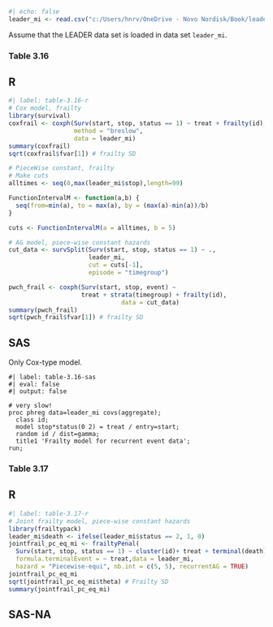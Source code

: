 ```r
#| echo: false
leader_mi <- read.csv("c:/Users/hnrv/OneDrive - Novo Nordisk/Book/leader/data/leader_mi.csv")
```

Assume that the LEADER data set is loaded in data set `leader_mi`.


### Table 3.16

::: {.panel-tabset}
## R
```r
#| label: table-3.16-r
# Cox model, frailty
library(survival)
coxfrail <- coxph(Surv(start, stop, status == 1) ~ treat + frailty(id), 
                  method = "breslow", 
                  data = leader_mi)
summary(coxfrail)
sqrt(coxfrail$fvar[1]) # frailty SD

# PieceWise constant, frailty
# Make cuts 
alltimes <- seq(0,max(leader_mi$stop),length=99)

FunctionIntervalM <- function(a,b) {
  seq(from=min(a), to = max(a), by = (max(a)-min(a))/b)
}

cuts <- FunctionIntervalM(a = alltimes, b = 5)

# AG model, piece-wise constant hazards 
cut_data <- survSplit(Surv(start, stop, status == 1) ~ ., 
                      leader_mi,
                      cut = cuts[-1], 
                      episode = "timegroup")

pwch_frail <- coxph(Surv(start, stop, event) ~ 
                    treat + strata(timegroup) + frailty(id), 
                               data = cut_data)
summary(pwch_frail)
sqrt(pwch_frail$fvar[1]) # frailty SD
```

## SAS

Only Cox-type model.

```sas
#| label: table-3.16-sas
#| eval: false 
#| output: false

# very slow!
proc phreg data=leader_mi covs(aggregate);
  class id;
  model stop*status(0 2) = treat / entry=start; 
  random id / dist=gamma;
  title1 'Frailty model for recurrent event data';
run;
```

:::

### Table 3.17

::: {.panel-tabset}
## R
```r
#| label: table-3.17-r
# Joint frailty model, piece-wise constant hazards
library(frailtypack)
leader_mi$death <- ifelse(leader_mi$status == 2, 1, 0)
jointfrail_pc_eq_mi <- frailtyPenal(
  Surv(start, stop, status == 1) ~ cluster(id)+ treat + terminal(death),
  formula.terminalEvent = ~ treat,data = leader_mi, 
  hazard = "Piecewise-equi", nb.int = c(5, 5), recurrentAG = TRUE)
jointfrail_pc_eq_mi
sqrt(jointfrail_pc_eq_mi$theta) # Frailty SD
summary(jointfrail_pc_eq_mi)
```
## SAS-NA

:::